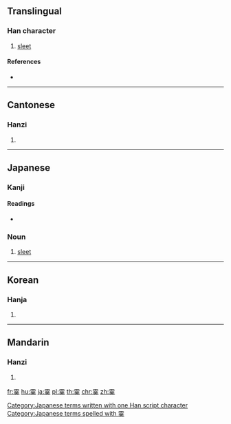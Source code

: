 {{character info/new}}
==Translingual==

===Han character===
{{Han char|rn=173|rad=雨|as=09|sn=17|four=10530|canj=MBTLK}}

# [[sleet]]

====References====
* {{Han ref|kx=1376.160|dkj=42350|dj=1885.130|hdz=64066.130|uh=9719|ud=38681|bh=EEFB|bd=61179}}

----

==Cantonese==

===Hanzi===
{{yue-hanzi|jyut=|y=ying1}}

# {{defn|lang=yue|sort=雨09}}

----

==Japanese==

===Kanji===
{{ja-kanji|grade=|rs=雨09}}

====Readings====
* {{ja-readings|on=[[えい]] (ei), [[よう]] (yō)|kun=[[みぞれ]] (mizore)}}

===Noun===
{{ja-noun|みぞれ}}

# [[sleet]]

[[Category:Japanese terms written with one Han script character]]
[[Category:Japanese terms spelled with 霙]]

----

==Korean==

===Hanja===
{{ko-hanja|hangeul=영|eumhun=|rv=yeong|mr=yŏng|y=eyng}}

# {{defn|lang=ko|sort=雨09}}

----

==Mandarin==

===Hanzi===
{{cmn-hanzi|pin=[[yīng]] ([[ying1]])|wg=ying<sup>1</sup>}}

# {{defn|lang=cmn|sort=雨09}}

[[fr:霙]]
[[hu:霙]]
[[ja:霙]]
[[pl:霙]]
[[th:霙]]
[[chr:霙]]
[[zh:霙]]